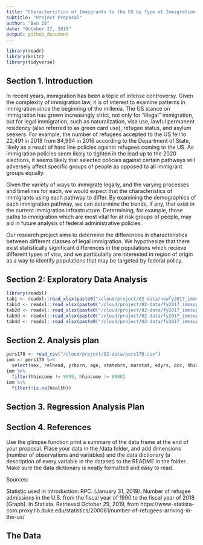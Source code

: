 ```yaml
---
title: "Characteristics of Immigrants to the US by Type of Immigration Status"
subtitle: "Project Proposal"
author: "Ben 10"
date: "October 27, 2019"
output: github_document
---
```


```r
library(readr)
library(knitr)
library(tidyverse)
```

## Section 1. Introduction
In recent years, immigration has been a topic of intense controversy. Given the complexity of immigration law, it is of interest to examine patterns in immigration since the beginning of the millenia. The US stance on immigration has grown increasingly strict, not only for "illegal" immigration, but for legal immigration, such as naturalization, visa use, lawful permanent residency (also referred to as green card use), refugee status, and asylum seekers. For example, the number of refugees accepted to the US fell to 22,491 in 2018 from 84,994 in 2016 according to the Department of State, likely as a result of hard line policies against refugees coming to the US. As immigration policies seem likely to tighten in the lead up to the 2020 elections, it seems likely that selected policies against certain pathways will adversely affect specific groups of people as opposed to all immigrant groups equally.

Given the variety of ways to immigrate legally, and the varying processes and timelines for each, we would expect that the characteristics of immigrants using each pathway to differ. By examining the demographics of each immigration pathway, we can determine the trends, if any, that exist in the current immigration infrastructure. Determining, for example, those paths to immigration which are most vital for at risk groups of people, may aid in future analysis of federal administrative policies. 

Our research project aims to determine the differences in characteristics between different classes of legal immigration. We hypothesize that there exist statistically significant differences in the populations which recieve different types of visa, and we particularly are interested in region of origin as a way to identify populations that may be targeted by federal policy. 

## Section 2: Exploratory Data Analysis

```r
library(readxl)
tab1 <- readxl::read_xlsx(paste0("/cloud/project/02-data/newfy2017_immsuptable1d.xlsx"))
tab1d <- readxl::read_xlsx(paste0("/cloud/project/02-data/fy2017_immsuptable1d.xlsx"))
tab2d <- readxl::read_xlsx(paste0("/cloud/project/02-data/fy2017_immsuptable2d.xlsx"))
tab3d <- readxl::read_xlsx(paste0("/cloud/project/02-data/fy2017_immsuptable3d.xlsx"))
tab4d <- readxl::read_xlsx(paste0("/cloud/project/02-data/fy2017_immsuptable4d.xlsx"))
```


## Section 2. Analysis plan

```r
pers170 <- read_csv("/cloud/project/02-data/pers170.csv")
imm <- pers170 %>%
  select(sex, relhead, yrborn, age, statebrn, marstat, edyrs, occ, hhincome, ldowage, health, healthly, healthnw)
imm %>%
  filter(hhincome != 9999, hhincome != 8888)
imm %>%
  filter(!is.na(health))
```

## Section 3. Regression Analysis Plan

## Section 4. References

Use the glimpse function print a summary of the data frame at the end of your proposal.
Place your data in the /data folder, and add dimensions (number of observations and variables) and the data dictionary (a description of every variable in the dataset) to the README in the folder. Make sure the data dictionary is neatly formatted and easy to read.

Sources:

Statistic used in Introduction:
RPC. (January 31, 2019). Number of refugee admissions in the U.S. from the fiscal year of 1990 to the fiscal year of 2018 [Graph]. In Statista. Retrieved October 29, 2019, from https://www-statista-com.proxy.lib.duke.edu/statistics/200061/number-of-refugees-arriving-in-the-us/

## The Data